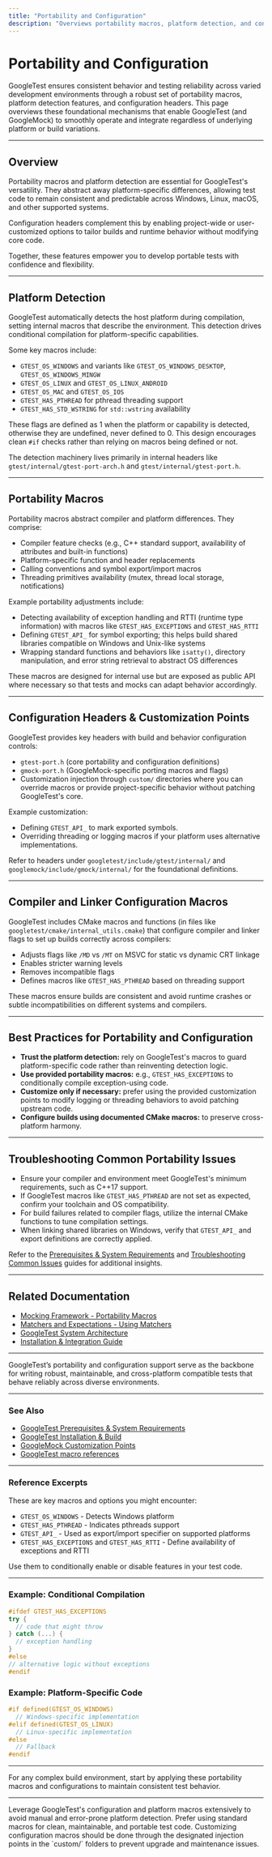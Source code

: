 ```yaml
---
title: "Portability and Configuration"
description: "Overviews portability macros, platform detection, and configuration headers that enable consistent testing across different environments. Outlines key macros and options for customizing builds and behavior."
---
```


# Portability and Configuration

GoogleTest ensures consistent behavior and testing reliability across varied development environments through a robust set of portability macros, platform detection features, and configuration headers. This page overviews these foundational mechanisms that enable GoogleTest (and GoogleMock) to smoothly operate and integrate regardless of underlying platform or build variations.

---

## Overview

Portability macros and platform detection are essential for GoogleTest's versatility. They abstract away platform-specific differences, allowing test code to remain consistent and predictable across Windows, Linux, macOS, and other supported systems.

Configuration headers complement this by enabling project-wide or user-customized options to tailor builds and runtime behavior without modifying core code.

Together, these features empower you to develop portable tests with confidence and flexibility.

---

## Platform Detection

GoogleTest automatically detects the host platform during compilation, setting internal macros that describe the environment. This detection drives conditional compilation for platform-specific capabilities.

Some key macros include:

- `GTEST_OS_WINDOWS` and variants like `GTEST_OS_WINDOWS_DESKTOP`, `GTEST_OS_WINDOWS_MINGW`
- `GTEST_OS_LINUX` and `GTEST_OS_LINUX_ANDROID`
- `GTEST_OS_MAC` and `GTEST_OS_IOS`
- `GTEST_HAS_PTHREAD` for pthread threading support
- `GTEST_HAS_STD_WSTRING` for `std::wstring` availability

These flags are defined as 1 when the platform or capability is detected, otherwise they are undefined, never defined to 0. This design encourages clean `#if` checks rather than relying on macros being defined or not.

The detection machinery lives primarily in internal headers like `gtest/internal/gtest-port-arch.h` and `gtest/internal/gtest-port.h`.

---

## Portability Macros

Portability macros abstract compiler and platform differences. They comprise:

- Compiler feature checks (e.g., C++ standard support, availability of attributes and built-in functions)
- Platform-specific function and header replacements
- Calling conventions and symbol export/import macros
- Threading primitives availability (mutex, thread local storage, notifications)

Example portability adjustments include:

- Detecting availability of exception handling and RTTI (runtime type information) with macros like `GTEST_HAS_EXCEPTIONS` and `GTEST_HAS_RTTI`
- Defining `GTEST_API_` for symbol exporting; this helps build shared libraries compatible on Windows and Unix-like systems
- Wrapping standard functions and behaviors like `isatty()`, directory manipulation, and error string retrieval to abstract OS differences

These macros are designed for internal use but are exposed as public API where necessary so that tests and mocks can adapt behavior accordingly.

---

## Configuration Headers & Customization Points

GoogleTest provides key headers with build and behavior configuration controls:

- `gtest-port.h` (core portability and configuration definitions)
- `gmock-port.h` (GoogleMock-specific porting macros and flags)
- Customization injection through `custom/` directories where you can override macros or provide project-specific behavior without patching GoogleTest's core.

Example customization:

- Defining `GTEST_API_` to mark exported symbols.
- Overriding threading or logging macros if your platform uses alternative implementations.

Refer to headers under `googletest/include/gtest/internal/` and `googlemock/include/gmock/internal/` for the foundational definitions.

---

## Compiler and Linker Configuration Macros

GoogleTest includes CMake macros and functions (in files like `googletest/cmake/internal_utils.cmake`) that configure compiler and linker flags to set up builds correctly across compilers:

- Adjusts flags like `/MD` vs `/MT` on MSVC for static vs dynamic CRT linkage
- Enables stricter warning levels
- Removes incompatible flags
- Defines macros like `GTEST_HAS_PTHREAD` based on threading support

These macros ensure builds are consistent and avoid runtime crashes or subtle incompatibilities on different systems and compilers.

---

## Best Practices for Portability and Configuration

- **Trust the platform detection:** rely on GoogleTest's macros to guard platform-specific code rather than reinventing detection logic.
- **Use provided portability macros:** e.g., `GTEST_HAS_EXCEPTIONS` to conditionally compile exception-using code.
- **Customize only if necessary:** prefer using the provided customization points to modify logging or threading behaviors to avoid patching upstream code.
- **Configure builds using documented CMake macros:** to preserve cross-platform harmony.

---

## Troubleshooting Common Portability Issues

- Ensure your compiler and environment meet GoogleTest's minimum requirements, such as C++17 support.
- If GoogleTest macros like `GTEST_HAS_PTHREAD` are not set as expected, confirm your toolchain and OS compatibility.
- For build failures related to compiler flags, utilize the internal CMake functions to tune compilation settings.
- When linking shared libraries on Windows, verify that `GTEST_API_` and export definitions are correctly applied.

Refer to the [Prerequisites & System Requirements](../../getting-started/setup-prerequisites-installation/prerequisites-system-requirements) and [Troubleshooting Common Issues](../../getting-started/first-test-troubleshooting/troubleshooting-common-issues) guides for additional insights.

---

## Related Documentation

- [Mocking Framework - Portability Macros](../../api-reference/mocking-framework/defining-and-using-mocks)
- [Matchers and Expectations - Using Matchers](../../api-reference/matchers-and-expectations/using-matchers)
- [GoogleTest System Architecture](../../overview/inside-googletest/architecture-overview)
- [Installation & Integration Guide](../../getting-started/setup-prerequisites-installation/installation-integration)

---

GoogleTest’s portability and configuration support serve as the backbone for writing robust, maintainable, and cross-platform compatible tests that behave reliably across diverse environments.


---

### See Also

- [GoogleTest Prerequisites & System Requirements](../../getting-started/setup-prerequisites-installation/prerequisites-system-requirements)
- [GoogleTest Installation & Build](../../getting-started/setup-prerequisites-installation/installation-integration)
- [GoogleMock Customization Points](../../googlemock/include/gmock/internal/custom/README.md)
- [GoogleTest macro references](../../overview/core-concepts/concept-mapping)

---

### Reference Excerpts

These are key macros and options you might encounter:

- `GTEST_OS_WINDOWS` - Detects Windows platform
- `GTEST_HAS_PTHREAD` - Indicates pthreads support
- `GTEST_API_` - Used as export/import specifier on supported platforms
- `GTEST_HAS_EXCEPTIONS` and `GTEST_HAS_RTTI` - Define availability of exceptions and RTTI

Use them to conditionally enable or disable features in your test code.

---

### Example: Conditional Compilation

```cpp
#ifdef GTEST_HAS_EXCEPTIONS
try {
  // code that might throw
} catch (...) {
  // exception handling
}
#else
// alternative logic without exceptions
#endif
```

### Example: Platform-Specific Code

```cpp
#if defined(GTEST_OS_WINDOWS)
  // Windows-specific implementation
#elif defined(GTEST_OS_LINUX)
  // Linux-specific implementation
#else
  // Fallback
#endif
```

---

For any complex build environment, start by applying these portability macros and configurations to maintain consistent test behavior.

---

<Callout title="Tip">
Leverage GoogleTest's configuration and platform macros extensively to avoid manual and error-prone platform detection. Prefer using standard macros for clean, maintainable, and portable test code.
</Callout>

<Callout title="Note">
Customizing configuration macros should be done through the designated injection points in the `custom/` folders to prevent upgrade and maintenance issues.
</Callout>
